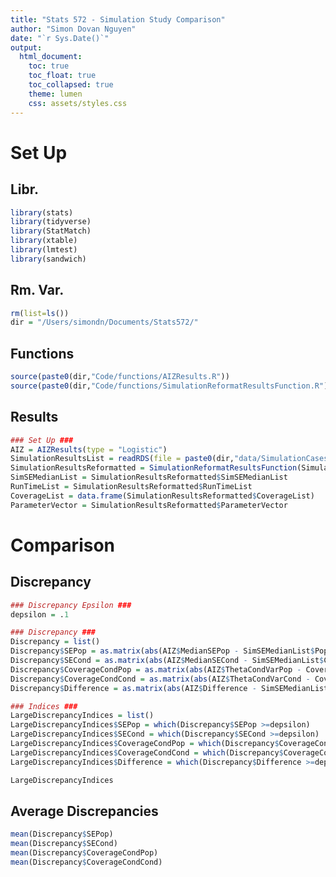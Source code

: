 ```yaml
---
title: "Stats 572 - Simulation Study Comparison"
author: "Simon Dovan Nguyen"
date: "`r Sys.Date()`"
output:
  html_document:
    toc: true
    toc_float: true
    toc_collapsed: true
    theme: lumen
    css: assets/styles.css
---
```


# Set Up

## Libr.
```r
library(stats)
library(tidyverse)
library(StatMatch)
library(xtable)
library(lmtest)
library(sandwich)
```

## Rm. Var.
```r
rm(list=ls())
dir = "/Users/simondn/Documents/Stats572/"
```

## Functions
```r
source(paste0(dir,"Code/functions/AIZResults.R"))
source(paste0(dir,"Code/functions/SimulationReformatResultsFunction.R"))
```

## Results
```r
### Set Up ###
AIZ = AIZResults(type = "Logistic")
SimulationResultsList = readRDS(file = paste0(dir,"data/SimulationCases/Logistic/SimulationResults.rds"))
SimulationResultsReformatted = SimulationReformatResultsFunction(SimulationResultsList)
SimSEMedianList = SimulationResultsReformatted$SimSEMedianList
RunTimeList = SimulationResultsReformatted$RunTimeList
CoverageList = data.frame(SimulationResultsReformatted$CoverageList)
ParameterVector = SimulationResultsReformatted$ParameterVector
```

# Comparison

## Discrepancy 
```r
### Discrepancy Epsilon ###
depsilon = .1

### Discrepancy ###
Discrepancy = list()
Discrepancy$SEPop = as.matrix(abs(AIZ$MedianSEPop - SimSEMedianList$Population))
Discrepancy$SECond = as.matrix(abs(AIZ$MedianSECond - SimSEMedianList$Conditional))
Discrepancy$CoverageCondPop = as.matrix(abs(AIZ$ThetaCondVarPop - CoverageList[,3]))
Discrepancy$CoverageCondCond = as.matrix(abs(AIZ$ThetaCondVarCond - CoverageList[,4]))
Discrepancy$Difference = as.matrix(abs(AIZ$Difference - SimSEMedianList$Difference))

### Indices ###
LargeDiscrepancyIndices = list()
LargeDiscrepancyIndices$SEPop = which(Discrepancy$SEPop >=depsilon)
LargeDiscrepancyIndices$SECond = which(Discrepancy$SECond >=depsilon)
LargeDiscrepancyIndices$CoverageCondPop = which(Discrepancy$CoverageCondPop >=depsilon)
LargeDiscrepancyIndices$CoverageCondCond = which(Discrepancy$CoverageCondCond >=depsilon)
LargeDiscrepancyIndices$Difference = which(Discrepancy$Difference >=depsilon)

LargeDiscrepancyIndices
```


## Average Discrepancies

```r
mean(Discrepancy$SEPop)
mean(Discrepancy$SECond)
mean(Discrepancy$CoverageCondPop)
mean(Discrepancy$CoverageCondCond)
```



